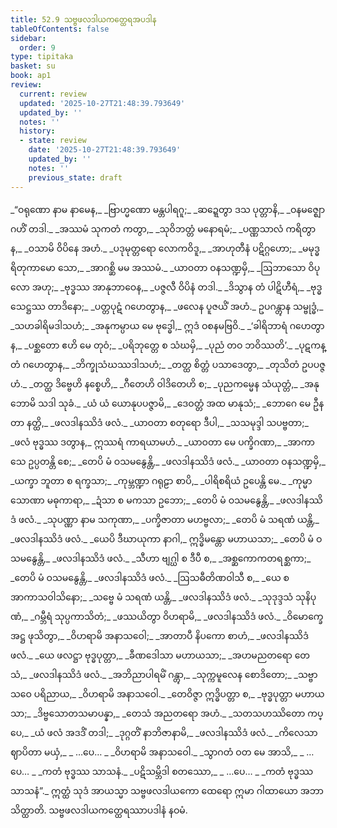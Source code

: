 ```yaml
---
title: 52.9 သဗ္ဗဖလဒါယကတ္ထေရအပဒါန
tableOfContents: false
sidebar:
  order: 9
type: tipitaka
basket: su
book: ap1
review:
  current: review
  updated: '2025-10-27T21:48:39.793649'
  updated_by: ''
  notes: ''
  history:
  - state: review
    date: '2025-10-27T21:48:39.793649'
    updated_by: ''
    notes: ''
    previous_state: draft
---
```



<ReviewStatus review={frontmatter.review} showDetails={true} />

<HypothesisAnnotation frontmatter={frontmatter} />

<DynamicBreadcrumb />

<Division number="51" book="ap1" e="ch" v="20" p="433">

<Paragraph number="6757" type="verses" book="ap1">
_“ဝရုဏော နာမ နာမေန,_  
_ဗြာဟ္မဏော မန္တပါရဂူ;_  
_ဆဍ္ဍေတွာ ဒသ ပုတ္တာနိ,_  
_ဝနမဇ္ဈောဂဟိံ တဒါ._  

</Paragraph>

</Division>
<Division number="52" book="ap1" e="ch" v="20" p="433">

<Paragraph number="6758" type="verses" book="ap1">
_အဿမံ သုကတံ ကတွာ,_  
_သုဝိဘတ္တံ မနောရမံ;_  
_ပဏ္ဏသာလံ ကရိတွာန,_  
_ဝသာမိ ဝိပိနေ အဟံ._  

</Paragraph>

</Division>
<Division number="53" book="ap1" e="ch" v="20" p="433">

<Paragraph number="6759" type="verses" book="ap1">
_ပဒုမုတ္တရော လောကဝိဒူ,_  
_အာဟုတီနံ ပဋိဂ္ဂဟော;_  
_မမုဒ္ဓရိတုကာမော သော,_  
_အာဂစ္ဆိ မမ အဿမံ._  

</Paragraph>

</Division>
<Division number="54" book="ap1" e="ch" v="20" p="433">

<Paragraph number="6760" type="verses" book="ap1">
_ယာဝတာ ဝနသဏ္ဍမှိ,_  
_ဩဘာသော ဝိပုလော အဟု;_  
_ဗုဒ္ဓဿ အာနုဘာဝေန,_  
_ပဇ္ဇလီ ဝိပိနံ တဒါ._  

</Paragraph>

</Division>
<Division number="55" book="ap1" e="ch" v="20" p="433">

<Paragraph number="6761" type="verses" book="ap1">
_ဒိသွာန တံ ပါဋိဟီရံ,_  
_ဗုဒ္ဓသေဋ္ဌဿ တာဒိနော;_  
_ပတ္တပုဋံ ဂဟေတွာန,_  
_ဖလေန ပူဇယိံ အဟံ._  

</Paragraph>

</Division>
<Division number="56" book="ap1" e="ch" v="20" p="433">

<Paragraph number="6762" book="ap1">
ဥပဂန္တွာန သမ္ဗုဒ္ဓံ,_  
_သဟခါရိမဒါသဟံ;_  
_အနုကမ္ပာယ မေ ဗုဒ္ဓေါ,_  
ဣဒံ ဝစနမဗြဝိ._  

</Paragraph>

</Division>
<Division number="57" book="ap1" e="ch" v="20" p="433">

<Paragraph number="6763" type="verses" book="ap1">
_‘ခါရိဘာရံ ဂဟေတွာန,_  
_ပစ္ဆတော ဧဟိ မေ တုဝံ;_  
_ပရိဘုတ္တေ စ သံဃမှိ,_  
_ပုညံ တဝ ဘဝိဿတိ’._  

</Paragraph>

</Division>
<Division number="58" book="ap1" e="ch" v="20" p="433">

<Paragraph number="6764" type="verses" book="ap1">
_ပုဋကန္တံ ဂဟေတွာန,_  
_ဘိက္ခုသံဃဿဒါသဟံ;_  
_တတ္ထ စိတ္တံ ပသာဒေတွာ,_  
_တုသိတံ ဥပပဇ္ဇဟံ._  

</Paragraph>

</Division>
<Division number="59" book="ap1" e="ch" v="20" p="434">

<Paragraph number="6765" type="verses" book="ap1">
_တတ္ထ ဒိဗ္ဗေဟိ နစ္စေဟိ,_  
_ဂီတေဟိ ဝါဒိတေဟိ စ;_  
_ပုညကမ္မေန သံယုတ္တံ,_  
_အနုဘောမိ သဒါ သုခံ._  

</Paragraph>

</Division>
<Division number="60" book="ap1" e="ch" v="20" p="434">

<Paragraph number="6766" type="verses" book="ap1">
_ယံ ယံ ယောနုပပဇ္ဇာမိ,_  
_ဒေဝတ္တံ အထ မာနုသံ;_  
_ဘောဂေ မေ ဦနတာ နတ္ထိ,_  
_ဖလဒါနဿိဒံ ဖလံ._  

</Paragraph>

</Division>
<Division number="61" book="ap1" e="ch" v="20" p="434">

<Paragraph number="6767" type="verses" book="ap1">
_ယာဝတာ စတုရော ဒီပါ,_  
_သသမုဒ္ဒါ သပဗ္ဗတာ;_  
_ဖလံ ဗုဒ္ဓဿ ဒတွာန,_  
ဣဿရံ ကာရယာမဟံ._  

</Paragraph>

</Division>
<Division number="62" book="ap1" e="ch" v="20" p="434">

<Paragraph number="6768" type="verses" book="ap1">
_ယာဝတာ မေ ပက္ခိဂဏာ,_  
_အာကာသေ ဥပ္ပတန္တိ စေ;_  
_တေပိ မံ ဝသမနွေန္တိ,_  
_ဖလဒါနဿိဒံ ဖလံ._  

</Paragraph>

</Division>
<Division number="63" book="ap1" e="ch" v="20" p="434">

<Paragraph number="6769" type="verses" book="ap1">
_ယာဝတာ ဝနသဏ္ဍမှိ,_  
_ယက္ခာ ဘူတာ စ ရက္ခသာ;_  
_ကုမ္ဘဏ္ဍာ ဂရုဠာ စာပိ,_  
_ပါရိစရိယံ ဥပေန္တိ မေ._  

</Paragraph>

</Division>
<Division number="64" book="ap1" e="ch" v="20" p="434">

<Paragraph number="6770" type="verses" book="ap1">
_ကုမ္မာ သောဏာ မဓုကာရာ,_  
_ဍံသာ စ မကသာ ဥဘော;_  
_တေပိ မံ ဝသမနွေန္တိ,_  
_ဖလဒါနဿိဒံ ဖလံ._  

</Paragraph>

</Division>
<Division number="65" book="ap1" e="ch" v="20" p="434">

<Paragraph number="6771" type="verses" book="ap1">
_သုပဏ္ဏာ နာမ သကုဏာ,_  
_ပက္ခိဇာတာ မဟဗ္ဗလာ;_  
_တေပိ မံ သရဏံ ယန္တိ,_  
_ဖလဒါနဿိဒံ ဖလံ._  

</Paragraph>

</Division>
<Division number="66" book="ap1" e="ch" v="20" p="434">

<Paragraph number="6772" type="verses" book="ap1">
_ယေပိ ဒီဃာယုကာ နာဂါ,_  
ဣဒ္ဓိမန္တော မဟာယသာ;_  
_တေပိ မံ ဝသမနွေန္တိ,_  
_ဖလဒါနဿိဒံ ဖလံ._  

</Paragraph>

</Division>
<Division number="67" book="ap1" e="ch" v="20" p="434">

<Paragraph number="6773" type="verses" book="ap1">
_သီဟာ ဗျဂ္ဃါ စ ဒီပီ စ,_  
_အစ္ဆကောကတရစ္ဆကာ;_  
_တေပိ မံ ဝသမနွေန္တိ,_  
_ဖလဒါနဿိဒံ ဖလံ._  

</Paragraph>

</Division>
<Division number="68" book="ap1" e="ch" v="20" p="434">

<Paragraph number="6774" type="verses" book="ap1">
_ဩသဓီတိဏဝါသီ စ,_  
_ယေ စ အာကာသဝါသိနော;_  
_သဗ္ဗေ မံ သရဏံ ယန္တိ,_  
_ဖလဒါနဿိဒံ ဖလံ._  

</Paragraph>

</Division>
<Division number="69" book="ap1" e="ch" v="20" p="434">

<Paragraph number="6775" type="verses" book="ap1">
_သုဒုဒ္ဒသံ သုနိပုဏံ,_  
_ဂမ္ဘီရံ သုပ္ပကာသိတံ;_  
_ဖဿယိတွာ ဝိဟရာမိ,_  
_ဖလဒါနဿိဒံ ဖလံ._  

</Paragraph>

</Division>
<Division number="70" book="ap1" e="ch" v="20" p="434">

<Paragraph number="6776" type="verses" book="ap1">
_ဝိမောက္ခေ အဋ္ဌ ဖုသိတွာ,_  
_ဝိဟရာမိ အနာသဝေါ;_  
_အာတာပီ နိပကော စာဟံ,_  
_ဖလဒါနဿိဒံ ဖလံ._  

</Paragraph>

</Division>
<Division number="71" book="ap1" e="ch" v="20" p="434">

<Paragraph number="6777" type="verses" book="ap1">
_ယေ ဖလဋ္ဌာ ဗုဒ္ဓပုတ္တာ,_  
_ခီဏဒေါသာ မဟာယသာ;_  
_အဟမညတရော တေသံ,_  
_ဖလဒါနဿိဒံ ဖလံ._  

</Paragraph>

</Division>
<Division number="72" book="ap1" e="ch" v="20" p="435">

<Paragraph number="6778" type="verses" book="ap1">
_အဘိညာပါရမိံ ဂန္တွာ,_  
_သုက္ကမူလေန စောဒိတော;_  
_သဗ္ဗာသဝေ ပရိညာယ,_  
_ဝိဟရာမိ အနာသဝေါ._  

</Paragraph>

</Division>
<Division number="73" book="ap1" e="ch" v="20" p="435">

<Paragraph number="6779" type="verses" book="ap1">
_တေဝိဇ္ဇာ ဣဒ္ဓိပတ္တာ စ,_  
_ဗုဒ္ဓပုတ္တာ မဟာယသာ;_  
_ဒိဗ္ဗသောတသမာပန္နာ,_  
_တေသံ အညတရော အဟံ._  

</Paragraph>

</Division>
<Division number="74" book="ap1" e="ch" v="20" p="435">

<Paragraph number="6780" type="verses" book="ap1">
_သတသဟဿိတော ကပ္ပေ,_  
_ယံ ဖလံ အဒဒိံ တဒါ;_  
_ဒုဂ္ဂတိံ နာဘိဇာနာမိ,_  
_ဖလဒါနဿိဒံ ဖလံ._  

</Paragraph>

</Division>
<Division number="75" book="ap1" e="ch" v="20" p="435">

<Paragraph number="6781" type="verses" book="ap1">
_ကိလေသာ ဈာပိတာ မယှံ,_  
_ …ပေ… _  
_ဝိဟရာမိ အနာသဝေါ._  

</Paragraph>

</Division>
<Division number="76" book="ap1" e="ch" v="20" p="435">

<Paragraph number="6782" type="verses" book="ap1">
_သွာဂတံ ဝတ မေ အာသိ,_  
_ …ပေ… _  
_ကတံ ဗုဒ္ဓဿ သာသနံ._  

</Paragraph>

</Division>
<Division number="77" book="ap1" e="ch" v="20" p="435">

<Paragraph number="6783" type="verses" book="ap1">
_ပဋိသမ္ဘိဒါ စတဿော,_  
_ …ပေ… _  
_ကတံ ဗုဒ္ဓဿ သာသနံ”._  

</Paragraph>

<Paragraph number="6784" book="ap1">
ဣတ္ထံ သုဒံ အာယသ္မာ သဗ္ဗဖလဒါယကော ထေရော ဣမာ ဂါထာယော အဘာသိတ္ထာတိ.

</Paragraph>
</Division>

<Paragraph number="6785" type="center" book="ap1">
သဗ္ဗဖလဒါယကတ္ထေရဿာပဒါနံ နဝမံ.
</Paragraph>